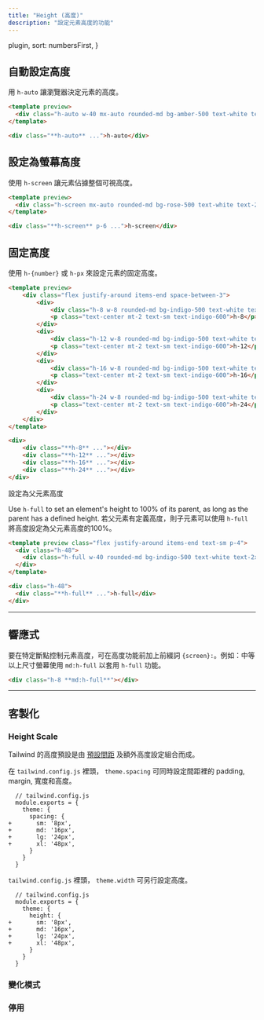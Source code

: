 ```yaml
---
title: "Height (高度)"
description: "設定元素高度的功能"
---
```



  plugin,
  sort: numbersFirst,
}

## 自動設定高度

<!--Use `h-auto` to let the browser determine the height for the element.-->
用 `h-auto` 讓瀏覽器決定元素的高度。

```html amber
<template preview>
  <div class="h-auto w-40 mx-auto rounded-md bg-amber-500 text-white text-2xl font-extrabold flex items-center justify-center p-6">h-auto</div>
</template>

<div class="**h-auto** ...">h-auto</div>
```

## 設定為螢幕高度

<!--Use `h-screen` to make an element span the entire height of the viewport.-->
使用 `h-screen` 讓元素佔據整個可視高度。

```html rose
<template preview>
  <div class="h-screen mx-auto rounded-md bg-rose-500 text-white text-2xl font-extrabold flex items-center justify-center p-6">h-screen</div>
</template>

<div class="**h-screen** p-6 ...">h-screen</div>
```

## 固定高度

<!-- Use `h-{number}` or `h-px` to set an element to a fixed height. -->
使用 `h-{number}` 或 `h-px` 來設定元素的固定高度。

```html indigo
<template preview>
    <div class="flex justify-around items-end space-between-3">
        <div>
            <div class="h-8 w-8 rounded-md bg-indigo-500 text-white text-2xl font-extrabold"></div>
            <p class="text-center mt-2 text-sm text-indigo-600">h-8</p>
        </div>
        <div>
            <div class="h-12 w-8 rounded-md bg-indigo-500 text-white text-2xl font-extrabold"></div>
            <p class="text-center mt-2 text-sm text-indigo-600">h-12</p>
        </div>
        <div>
            <div class="h-16 w-8 rounded-md bg-indigo-500 text-white text-2xl font-extrabold"></div>
            <p class="text-center mt-2 text-sm text-indigo-600">h-16</p>
        </div>
        <div>
            <div class="h-24 w-8 rounded-md bg-indigo-500 text-white text-2xl font-extrabold"></div>
            <p class="text-center mt-2 text-sm text-indigo-600">h-24</p>
        </div>
    </div>
</template>

<div>
    <div class="**h-8** ..."></div>
    <div class="**h-12** ..."></div>
    <div class="**h-16** ..."></div>
    <div class="**h-24** ..."></div>
</div>
```

<!-- ## Full height -->
設定為父元素高度

Use `h-full` to set an element's height to 100% of its parent, as long as the parent has a defined height.
若父元素有定義高度，則子元素可以使用 `h-full` 將高度設定為父元素高度的100%。

```html
<template preview class="flex justify-around items-end text-sm p-4">
  <div class="h-48">
    <div class="h-full w-40 rounded-md bg-indigo-500 text-white text-2xl font-extrabold flex items-center justify-center p-6">h-full</div>
  </div>
</template>

<div class="h-48">
  <div class="**h-full** ...">h-full</div>
</div>
```

---

## 響應式

<!-- To control the height of an element at a specific breakpoint, add a `{screen}:` prefix to any existing width utility. For example, adding the class `md:h-full` to an element would apply the `h-full` utility at medium screen sizes and above. -->
要在特定斷點控制元素高度，可在高度功能前加上前綴詞 `{screen}:`。例如：中等以上尺寸螢幕使用 `md:h-full` 以套用 `h-full` 功能。

```html
<div class="h-8 **md:h-full**"></div>
```

<!-- For more information about Tailwind's responsive design features, check out the [Responsive Design](/docs/responsive-design) documentation. -->
<Responsive />

---

<!-- ## Customizing -->
## 客製化

### Height Scale

<!-- By default, Tailwind's height scale is a combination of the [default spacing scale](/docs/customizing-spacing#default-spacing-scale) as well as some additional values specific to heights. -->
Tailwind 的高度預設是由 [預設間距](/docs/customizing-spacing#default-spacing-scale) 及額外高度設定組合而成。

<!-- You can customize the spacing scale for padding, margin, width, and height all at once in the `theme.spacing` section of your `tailwind.config.js` file: -->
在 `tailwind.config.js` 裡頭， `theme.spacing` 可同時設定間距裡的 padding, margin, 寬度和高度。

```diff-js
  // tailwind.config.js
  module.exports = {
    theme: {
      spacing: {
+       sm: '8px',
+       md: '16px',
+       lg: '24px',
+       xl: '48px',
      }
    }
  }
```

<!-- To customize height separately, use the `theme.height` section of your `tailwind.config.js` file. -->
 `tailwind.config.js` 裡頭， `theme.width` 可另行設定高度。

```diff-js
  // tailwind.config.js
  module.exports = {
    theme: {
      height: {
+       sm: '8px',
+       md: '16px',
+       lg: '24px',
+       xl: '48px',
      }
    }
  }
```

<!-- ### Variants -->
### 變化模式

<Variants plugin="height" />

<!-- ### Disabling -->
### 停用

<Disabling plugin="height" name="width" />
